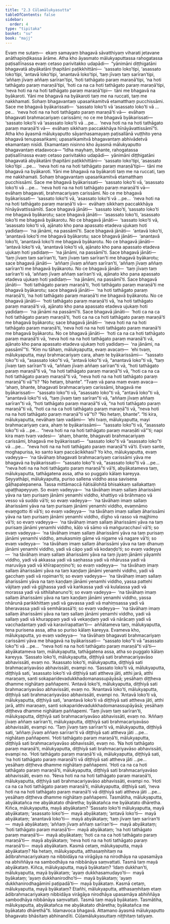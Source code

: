 ```yaml
---
title: "2.3 Cūḷamālukyasutta"
tableOfContents: false
sidebar:
  order: 4
type: "tipitaka"
basket: "su"
book: "majj"
---
```



<DynamicBreadcrumb />

<Division number="122" book="majj" bookNo="10" page="89">

<Paragraph number="323" book="majj">
Evaṃ me sutaṃ—  ekaṃ samayaṃ bhagavā sāvatthiyaṃ viharati jetavane anāthapiṇḍikassa ārāme. Atha kho āyasmato mālukyaputtassa rahogatassa paṭisallīnassa evaṃ cetaso parivitakko udapādi—  “yānimāni diṭṭhigatāni bhagavatā abyākatāni ṭhapitāni paṭikkhittāni—  ‘sassato loko’tipi, ‘asassato loko’tipi, ‘antavā loko’tipi, ‘anantavā loko’tipi, ‘taṃ jīvaṃ taṃ sarīran’tipi, ‘aññaṃ jīvaṃ aññaṃ sarīran’tipi, ‘hoti tathāgato paraṃ maraṇā’tipi, ‘na hoti tathāgato paraṃ maraṇā’tipi, ‘hoti ca na ca hoti tathāgato paraṃ maraṇā’tipi, ‘neva hoti na na hoti tathāgato paraṃ maraṇā’tipi—  tāni me bhagavā na byākaroti. Yāni me bhagavā na byākaroti taṃ me na ruccati, taṃ me nakkhamati. Sohaṃ bhagavantaṃ upasaṅkamitvā etamatthaṃ pucchissāmi. Sace me bhagavā byākarissati—  ‘sassato loko’ti vā ‘asassato loko’ti vā …pe…  ‘neva hoti na na hoti tathāgato paraṃ maraṇā’ti vā—  evāhaṃ bhagavati brahmacariyaṃ carissāmi; no ce me bhagavā byākarissati—  ‘sassato loko’ti vā ‘asassato loko’ti vā …pe…  ‘neva hoti na na hoti tathāgato paraṃ maraṇā’ti vā—  evāhaṃ sikkhaṃ paccakkhāya hīnāyāvattissāmī”ti.
</Paragraph>

</Division>
<Division number="123" book="majj" bookNo="10" page="90">

<Paragraph number="324" book="majj">
Atha kho āyasmā mālukyaputto sāyanhasamayaṃ paṭisallānā vuṭṭhito yena bhagavā tenupasaṅkami; upasaṅkamitvā bhagavantaṃ abhivādetvā ekamantaṃ nisīdi. Ekamantaṃ nisinno kho āyasmā mālukyaputto bhagavantaṃ etadavoca—
</Paragraph>

</Division>
<Division number="124" book="majj" bookNo="10" page="90">

<Paragraph number="325" book="majj">
“Idha mayhaṃ, bhante, rahogatassa paṭisallīnassa evaṃ cetaso parivitakko udapādi—  yānimāni diṭṭhigatāni bhagavatā abyākatāni ṭhapitāni paṭikkhittāni—  ‘sassato loko’tipi, ‘asassato loko’tipi …pe…  ‘neva hoti na na hoti tathāgato paraṃ maraṇā’tipi—  tāni me bhagavā na byākaroti. Yāni me bhagavā na byākaroti taṃ me na ruccati, taṃ me nakkhamati. Sohaṃ bhagavantaṃ upasaṅkamitvā etamatthaṃ pucchissāmi. Sace me bhagavā byākarissati—  ‘sassato loko’ti vā, ‘asassato loko’ti vā …pe…  ‘neva hoti na na hoti tathāgato paraṃ maraṇā’ti vā—  evāhaṃ bhagavati, brahmacariyaṃ carissāmi. No ce me bhagavā byākarissati—  ‘sassato loko’ti vā, ‘asassato loko’ti vā …pe…  ‘neva hoti na na hoti tathāgato paraṃ maraṇā’ti vā—  evāhaṃ sikkhaṃ paccakkhāya hīnāyāvattissāmīti. Sace bhagavā jānāti—  ‘sassato loko’ti, ‘sassato loko’ti me bhagavā byākarotu; sace bhagavā jānāti—  ‘asassato loko’ti, ‘asassato loko’ti me bhagavā byākarotu. No ce bhagavā jānāti—  ‘sassato loko’ti vā, ‘asassato loko’ti vā, ajānato kho pana apassato etadeva ujukaṃ hoti yadidaṃ—  ‘na jānāmi, na passāmī’ti. Sace bhagavā jānāti—  ‘antavā loko’ti, ‘anantavā loko’ti me bhagavā byākarotu; sace bhagavā jānāti—  ‘anantavā loko’ti, ‘anantavā loko’ti me bhagavā byākarotu. No ce bhagavā jānāti—  ‘antavā loko’ti vā, ‘anantavā loko’ti vā, ajānato kho pana apassato etadeva ujukaṃ hoti yadidaṃ—  ‘na jānāmi, na passāmī’ti. Sace bhagavā jānāti—  ‘taṃ jīvaṃ taṃ sarīran’ti, ‘taṃ jīvaṃ taṃ sarīran’ti me bhagavā byākarotu; sace bhagavā jānāti—  ‘aññaṃ jīvaṃ aññaṃ sarīran’ti, ‘aññaṃ jīvaṃ aññaṃ sarīran’ti me bhagavā byākarotu. No ce bhagavā jānāti—  ‘taṃ jīvaṃ taṃ sarīran’ti vā, ‘aññaṃ jīvaṃ aññaṃ sarīran’ti vā, ajānato kho pana apassato etadeva ujukaṃ hoti yadidaṃ—  ‘na jānāmi, na passāmī’ti. Sace bhagavā jānāti—  ‘hoti tathāgato paraṃ maraṇā’ti, ‘hoti tathāgato paraṃ maraṇā’ti me bhagavā byākarotu; sace bhagavā jānāti—  ‘na hoti tathāgato paraṃ maraṇā’ti, ‘na hoti tathāgato paraṃ maraṇā’ti me bhagavā byākarotu. No ce bhagavā jānāti—  ‘hoti tathāgato paraṃ maraṇā’ti vā, ‘na hoti tathāgato paraṃ maraṇā’ti vā, ajānato kho pana apassato etadeva ujukaṃ hoti yadidaṃ—  ‘na jānāmi na passāmī’ti. Sace bhagavā jānāti—  ‘hoti ca na ca hoti tathāgato paraṃ maraṇā’ti, ‘hoti ca na ca hoti tathāgato paraṃ maraṇā’ti me bhagavā byākarotu; sace bhagavā jānāti—  ‘neva hoti na na hoti tathāgato paraṃ maraṇā’ti, ‘neva hoti na na hoti tathāgato paraṃ maraṇā’ti me bhagavā byākarotu. No ce bhagavā jānāti—  ‘hoti ca na ca hoti tathāgato paraṃ maraṇā’ti vā, ‘neva hoti na na hoti tathāgato paraṃ maraṇā’ti vā, ajānato kho pana apassato etadeva ujukaṃ hoti yadidaṃ—  ‘na jānāmi, na passāmī’”ti.
</Paragraph>

</Division>
<Division number="125" book="majj" bookNo="10" page="91">

<Paragraph number="326" book="majj">
“Kiṃ nu tāhaṃ, mālukyaputta, evaṃ avacaṃ—  ‘ehi tvaṃ, mālukyaputta, mayi brahmacariyaṃ cara, ahaṃ te byākarissāmi—  “sassato loko”ti vā, “asassato loko”ti vā, “antavā loko”ti vā, “anantavā loko”ti vā, “taṃ jīvaṃ taṃ sarīran”ti vā, “aññaṃ jīvaṃ aññaṃ sarīran”ti vā, “hoti tathāgato paraṃ maraṇā”ti vā, “na hoti tathāgato paraṃ maraṇā”ti vā, “hoti ca na ca hoti tathāgato paraṃ maraṇā”ti vā, “neva hoti na na hoti tathāgato paraṃ maraṇā”ti vā’”ti?
</Paragraph>

<Paragraph number="327" book="majj">
“No hetaṃ, bhante”.
</Paragraph>

<Paragraph number="328" book="majj">
“Tvaṃ vā pana maṃ evaṃ avaca—  ‘ahaṃ, bhante, bhagavati brahmacariyaṃ carissāmi, bhagavā me byākarissati—  “sassato loko”ti vā, “asassato loko”ti vā, “antavā loko”ti vā, “anantavā loko”ti vā, “taṃ jīvaṃ taṃ sarīran”ti vā, “aññaṃ jīvaṃ aññaṃ sarīran”ti vā, “hoti tathāgato paraṃ maraṇā”ti vā, “na hoti tathāgato paraṃ maraṇā”ti vā, “hoti ca na ca hoti tathāgato paraṃ maraṇā”ti vā, “neva hoti na na hoti tathāgato paraṃ maraṇā”ti vā’”ti?
</Paragraph>

<Paragraph number="329" book="majj">
“No hetaṃ, bhante”.
</Paragraph>

<Paragraph number="330" book="majj">
“Iti kira, mālukyaputta, nevāhaṃ taṃ vadāmi—  ‘ehi tvaṃ, mālukyaputta, mayi brahmacariyaṃ cara, ahaṃ te byākarissāmi—  “sassato loko”ti vā, “asassato loko”ti vā …pe…  “neva hoti na na hoti tathāgato paraṃ maraṇāti vā”’ti; napi kira maṃ tvaṃ vadesi—  ‘ahaṃ, bhante, bhagavati brahmacariyaṃ carissāmi, bhagavā me byākarissati—  “sassato loko”ti vā “asassato loko”ti vā …pe…  “neva hoti na na hoti tathāgato paraṃ maraṇā”ti vā’ti. Evaṃ sante, moghapurisa, ko santo kaṃ paccācikkhasi?
</Paragraph>

</Division>
<Division number="126" book="majj" bookNo="10" page="92">

<Paragraph number="331" book="majj">
Yo kho, mālukyaputta, evaṃ vadeyya—  ‘na tāvāhaṃ bhagavati brahmacariyaṃ carissāmi yāva me bhagavā na byākarissati—  “sassato loko”ti vā, “asassato loko”ti vā …pe…  “neva hoti na na hoti tathāgato paraṃ maraṇā”ti vā’ti, abyākatameva taṃ, mālukyaputta, tathāgatena assa, atha so puggalo kālaṃ kareyya. Seyyathāpi, mālukyaputta, puriso sallena viddho assa savisena gāḷhapalepanena. Tassa mittāmaccā ñātisālohitā bhisakkaṃ sallakattaṃ upaṭṭhapeyyuṃ. So evaṃ vadeyya—  ‘na tāvāhaṃ imaṃ sallaṃ āharissāmi yāva na taṃ purisaṃ jānāmi yenamhi viddho, khattiyo vā brāhmaṇo vā vesso vā suddo vā’ti; so evaṃ vadeyya—  ‘na tāvāhaṃ imaṃ sallaṃ āharissāmi yāva na taṃ purisaṃ jānāmi yenamhi viddho, evaṃnāmo evaṃgotto iti vā’ti; so evaṃ vadeyya—  ‘na tāvāhaṃ imaṃ sallaṃ āharissāmi yāva na taṃ purisaṃ jānāmi yenamhi viddho, dīgho vā rasso vā majjhimo vā’ti; so evaṃ vadeyya—  ‘na tāvāhaṃ imaṃ sallaṃ āharissāmi yāva na taṃ purisaṃ jānāmi yenamhi viddho, kāḷo vā sāmo vā maṅguracchavī vā’ti; so evaṃ vadeyya—  ‘na tāvāhaṃ imaṃ sallaṃ āharissāmi yāva na taṃ purisaṃ jānāmi yenamhi viddho, amukasmiṃ gāme vā nigame vā nagare vā’ti; so evaṃ vadeyya—  ‘na tāvāhaṃ imaṃ sallaṃ āharissāmi yāva na taṃ dhanuṃ jānāmi yenamhi viddho, yadi vā cāpo yadi vā kodaṇḍo’ti; so evaṃ vadeyya—  ‘na tāvāhaṃ imaṃ sallaṃ āharissāmi yāva na taṃ jiyaṃ jānāmi yāyamhi viddho, yadi vā akkassa yadi vā saṇhassa yadi vā nhārussa yadi vā maruvāya yadi vā khīrapaṇṇino’ti; so evaṃ vadeyya—  ‘na tāvāhaṃ imaṃ sallaṃ āharissāmi yāva na taṃ kaṇḍaṃ jānāmi yenamhi viddho, yadi vā gacchaṃ yadi vā ropiman’ti; so evaṃ vadeyya—  ‘na tāvāhaṃ imaṃ sallaṃ āharissāmi yāva na taṃ kaṇḍaṃ jānāmi yenamhi viddho, yassa pattehi vājitaṃ yadi vā gijjhassa yadi vā kaṅkassa yadi vā kulalassa yadi vā morassa yadi vā sithilahanuno’ti; so evaṃ vadeyya—  ‘na tāvāhaṃ imaṃ sallaṃ āharissāmi yāva na taṃ kaṇḍaṃ jānāmi yenamhi viddho, yassa nhārunā parikkhittaṃ yadi vā gavassa yadi vā mahiṃsassa yadi vā bheravassa yadi vā semhārassā’ti; so evaṃ vadeyya—  ‘na tāvāhaṃ imaṃ sallaṃ āharissāmi yāva na taṃ sallaṃ jānāmi yenamhi viddho, yadi vā sallaṃ yadi vā khurappaṃ yadi vā vekaṇḍaṃ yadi vā nārācaṃ yadi vā vacchadantaṃ yadi vā karavīrapattan’ti—  aññātameva taṃ, mālukyaputta, tena purisena assa, atha so puriso kālaṃ kareyya. Evameva kho, mālukyaputta, yo evaṃ vadeyya—  ‘na tāvāhaṃ bhagavati brahmacariyaṃ carissāmi yāva me bhagavā na byākarissati—  “sassato loko”ti vā “asassato loko”ti vā …pe…  “neva hoti na na hoti tathāgato paraṃ maraṇā”ti vā’ti—  abyākatameva taṃ, mālukyaputta, tathāgatena assa, atha so puggalo kālaṃ kareyya.
</Paragraph>

</Division>
<Division number="127" book="majj" bookNo="10" page="93">

<Paragraph number="332" book="majj">
‘Sassato loko’ti, mālukyaputta, diṭṭhiyā sati brahmacariyavāso abhavissāti, evaṃ no. ‘Asassato loko’ti, mālukyaputta, diṭṭhiyā sati brahmacariyavāso abhavissāti, evampi no. ‘Sassato loko’ti vā, mālukyaputta, diṭṭhiyā sati, ‘asassato loko’ti vā diṭṭhiyā sati attheva jāti, atthi jarā, atthi maraṇaṃ, santi sokaparidevadukkhadomanassupāyāsā; yesāhaṃ diṭṭheva dhamme nighātaṃ paññapemi. ‘Antavā loko’ti, mālukyaputta, diṭṭhiyā sati brahmacariyavāso abhavissāti, evaṃ no. ‘Anantavā loko’ti, mālukyaputta, diṭṭhiyā sati brahmacariyavāso abhavissāti, evampi no. ‘Antavā loko’ti vā, mālukyaputta, diṭṭhiyā sati, ‘anantavā loko’ti vā diṭṭhiyā sati attheva jāti, atthi jarā, atthi maraṇaṃ, santi sokaparidevadukkhadomanassupāyāsā; yesāhaṃ diṭṭheva dhamme nighātaṃ paññapemi. ‘Taṃ jīvaṃ taṃ sarīran’ti, mālukyaputta, diṭṭhiyā sati brahmacariyavāso abhavissāti, evaṃ no. ‘Aññaṃ jīvaṃ aññaṃ sarīran’ti, mālukyaputta, diṭṭhiyā sati brahmacariyavāso abhavissāti, evampi no. ‘Taṃ jīvaṃ taṃ sarīran’ti vā, mālukyaputta, diṭṭhiyā sati, ‘aññaṃ jīvaṃ aññaṃ sarīran’ti vā diṭṭhiyā sati attheva jāti …pe…  nighātaṃ paññapemi. ‘Hoti tathāgato paraṃ maraṇā’ti, mālukyaputta, diṭṭhiyā sati brahmacariyavāso abhavissāti, evaṃ no. ‘Na hoti tathāgato paraṃ maraṇā’ti, mālukyaputta, diṭṭhiyā sati brahmacariyavāso abhavissāti, evampi no. ‘Hoti tathāgato paraṃ maraṇā’ti vā, mālukyaputta, diṭṭhiyā sati, ‘na hoti tathāgato paraṃ maraṇā’ti vā diṭṭhiyā sati attheva jāti …pe…  yesāhaṃ diṭṭheva dhamme nighātaṃ paññapemi. ‘Hoti ca na ca hoti tathāgato paraṃ maraṇā’ti, mālukyaputta, diṭṭhiyā sati brahmacariyavāso abhavissāti, evaṃ no. ‘Neva hoti na na hoti tathāgato paraṃ maraṇā’ti, mālukyaputta, diṭṭhiyā sati brahmacariyavāso abhavissāti, evampi no. ‘Hoti ca na ca hoti tathāgato paraṃ maraṇā’ti, mālukyaputta, diṭṭhiyā sati, ‘neva hoti na na hoti tathāgato paraṃ maraṇā’ti vā diṭṭhiyā sati attheva jāti …pe…  yesāhaṃ diṭṭheva dhamme nighātaṃ paññapemi.
</Paragraph>

</Division>
<Division number="128" book="majj" bookNo="10" page="94">

<Paragraph number="333" book="majj">
Tasmātiha, mālukyaputta, abyākatañca me abyākatato dhāretha; byākatañca me byākatato dhāretha. Kiñca, mālukyaputta, mayā abyākataṃ? ‘Sassato loko’ti mālukyaputta, mayā abyākataṃ; ‘asassato loko’ti—  mayā abyākataṃ; ‘antavā loko’ti—  mayā abyākataṃ; ‘anantavā loko’ti—  mayā abyākataṃ; ‘taṃ jīvaṃ taṃ sarīran’ti—  mayā abyākataṃ; ‘aññaṃ jīvaṃ aññaṃ sarīran’ti—  mayā abyākataṃ; ‘hoti tathāgato paraṃ maraṇā’ti—  mayā abyākataṃ; ‘na hoti tathāgato paraṃ maraṇā’ti—  mayā abyākataṃ; ‘hoti ca na ca hoti tathāgato paraṃ maraṇā’ti—  mayā abyākataṃ; ‘neva hoti na na hoti tathāgato paraṃ maraṇā’ti—  mayā abyākataṃ. Kasmā cetaṃ, mālukyaputta, mayā abyākataṃ? Na hetaṃ, mālukyaputta, atthasaṃhitaṃ na ādibrahmacariyakaṃ na nibbidāya na virāgāya na nirodhāya na upasamāya na abhiññāya na sambodhāya na nibbānāya saṃvattati. Tasmā taṃ mayā abyākataṃ. Kiñca, mālukyaputta, mayā byākataṃ? ‘Idaṃ dukkhan’ti, mālukyaputta, mayā byākataṃ; ‘ayaṃ dukkhasamudayo’ti—  mayā byākataṃ; ‘ayaṃ dukkhanirodho’ti—  mayā byākataṃ; ‘ayaṃ dukkhanirodhagāminī paṭipadā’ti—  mayā byākataṃ. Kasmā cetaṃ, mālukyaputta, mayā byākataṃ? Etañhi, mālukyaputta, atthasaṃhitaṃ etaṃ ādibrahmacariyakaṃ nibbidāya virāgāya nirodhāya upasamāya abhiññāya sambodhāya nibbānāya saṃvattati. Tasmā taṃ mayā byākataṃ. Tasmātiha, mālukyaputta, abyākatañca me abyākatato dhāretha; byākatañca me byākatato dhārethā”ti.
</Paragraph>

<Paragraph number="334" book="majj">
Idamavoca bhagavā. Attamano āyasmā mālukyaputto bhagavato bhāsitaṃ abhinandīti.

</Paragraph>
</Division>

<Paragraph number="335" type="center" book="majj">
Cūḷamālukyasuttaṃ niṭṭhitaṃ tatiyaṃ.
</Paragraph>